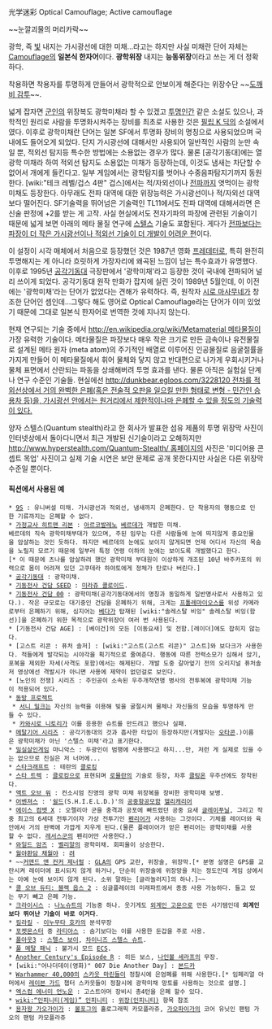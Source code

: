 光学迷彩
Optical Camouflage; Active camouflage

~~눈깔괴물의 머리카락~~

광학, 즉 [[빛]] 내지는 가시광선에 대한 미채...라고는 하지만 사실 미채란 단어 자체는 [[위장|Camouflage]]의 '''일본식 한자어'''이다. '''광학위장''' 내지는 '''능동위장'''이라고 쓰는 게 더 정확하다.

착용하면 착용자를 투명하게 만들어서 광학적으로 안보이게 해준다는 위장수단 ~~[[도깨비 감투]]~~. 

넓게 잡자면 [[군인]]의 위장복도 광학미채라 할 수 있겠고 [[투명인간]] 같은 소설도 있으나, 과학적인 원리로 사람을 투명화시켜주는 장비를 최초로 사용한 것은 [[필립 K 딕]]의 소설에서였다. 이후로 광학미채란 단어는 일본 SF에서 투명화 장비의 명칭으로 사용되었으며 국내에도 들어오게 되었다. 단지 가시광선에 대해서만 사용되어 일반적인 사람의 눈만 속일 뿐, 적외선 탐지등 특수한 방법에는 소용없는 경우가 많다. 물론 [공각기동대]에는 열광학 미채라 하여 적외선 탐지도 소용없는 미채가 등장하는데, 이것도 냄새는 차단할 수 없어서 개에게 들킨다고. 일부 게임에서는 광학탐지를 벗어나 수중음파탐지기까지 동원한다. [wiki:"테크 레벨/겁스 4판" 겁스]에서는 적/자외선이나 [[전파]]까지 엿먹이는 광학미채도 등장한다. 아무래도 전파 대역에 대한 위장능력은 가시광선이나 적/자외선 대역보다 떨어진다. SF기술력을 뛰어넘은 기술력인 TL11에서도 전파 대역에 대해서라면 은신술 판정에 +2를 받는 게 고작. 사실 현실에서도 전자기파의 파장에 관련된 기술이기 때문에 넓게 보면 아래의 메타 물질 연구에 [[스텔스]] 기술도 포함된다. 게다가 [http://news.naver.com/main/read.nhn?mode=LSD&mid=sec&sid1=105&oid=030&aid=0002248642 전파보다는 파장이 더 작은 가시광선이나 적외선 기술이 더 개발이 어려운 편]이다.

이 설정이 시각 매체에서 처음으로 등장했던 것은 1987년 영화 [[프레데터]]로, 특히 완전히 투명해지는 게 아니라 흐릿하게 가장자리에 왜곡된 느낌이 남는 특수효과가 유명했다. 이후로 1995년 [[공각기동대]] 극장판에서 '광학미채'라고 등장한 것이 국내에 전파되어 널리 쓰이게 되었다. 공각기동대 원작 만화가 잡지에 실린 것이 1989년 5월인데, 이 이전에는 '광학미채'라는 단어가 없었다는 견해가 유력하다. 즉, 원작자 [[시로 마사무네]]가 창조한 단어인 셈인데...그렇다 해도 영어로 Optical Camouflage라는 단어가 이미 있었기 때문에 그대로 일본식 한자어로 번역한 것에 지나지 않는다.

현재 연구되는 기술 중에서 [[http://en.wikipedia.org/wiki/Metamaterial 메타물질]]이 가장 유력한 기술이다. 메타물질은 파장보다 매우 작은 크기로 만든 금속이나 유전물질로 설계된 메타 원자 (meta atom)의 주기적인 배열로 이루어진 인공물질로 음굴절률을 가지게 만들어 이 메타물질에서 휘어 물체와 닿지 않고 반대편으로 나가게 우회시키거나 물체 표면에서 산란되는 파동을 상쇄해버려 투명 효과를 낸다. 물론 아직은 실험실 단계나 연구 수준인 기술들. 현실에선 [[http://dunkbear.egloos.com/3228120  전차를 적외선상에서 거의 완벽한 은폐(혹은 전술적 오판을 일으킬 만한 형태로 변형 - 민간인 승용차 등)을, 가시광선 안에서는 원거리에서 제한적이나마 은폐할 수 있을 정도의 기술력이 있다.]] 

양자 스텔스(Quantum stealth)라고 한 회사가 발표한 섬유 제품의 투명 위장막 사진이 인터넷상에서 돌아다니면서 최근 개발된 신기술이라고 오해하지만 [[http://www.hyperstealth.com/Quantum-Stealth/ 홈페이지]]의 사진은 '미디어용 콘셉트 목업' 사진이고 실제 기술 시연은 보안 문제로 공개 못한다지만 사실은 다른 위장막 수준일 뿐이다.

==== 픽션에서 사용된 예 ====
 * [[9S]] : 유니버설 미채. 가시광선과 적외선, 냄새까지 은폐한다. 단 착용자의 행동으로 인한 기류까지는 은폐할 수 없다.
 * [[가정교사 히트맨 리본]] : [[아르코발레노]] [[베르데]]가 개발한 미채.
 베르데의 직속 광학미채부대가 있으며, 주된 임무는 다른 사람들에 눈에 띄지않게 중요인물을 암살하는 것인 듯하다. 하지만 베르데의 눈에도 보이지 않게되면 언제 어디서 자신의 목숨을 노릴지 모르기 때문에 일부러 특정 연령 이하의 눈에는 보이도록 개발했다고 한다.[* 이 때문에 츠나를 암살하려 했던 광학미채 부대원이 이상하게 개조된 10년 바주카포의 위력으로 몸이 어려져 있던 고쿠데라 하야토에게 정체가 탄로나 버린다.]
 * [[공각기동대]] : 광학미채.
 * [[기동전사 건담 SEED]] : [[미라쥬 콜로이드]].
 * [[기동전사 건담 00]] : 광학미채(공각기동대에서의 명칭과 동일하게 일반명사로서 사용하고 있다.). 작은 규모로는 대기중인 건담을 은폐하기 위해, 크게는 [[프톨레마이오스]]를 위성 카메라로부터 은폐하기 위해, 심지어는 [[베다]]가 탑재된 [wiki:"솔레스탈 비잉" 솔레스탈 비잉(함선)]을 은폐하기 위한 목적으로 광학위장이 여러 번 사용된다.
 * [기동전사 건담 AGE] : [베이건]의 모든 [이동요새] 및 전함.[레이더]에도 잡히지 않는다. 
 * [고스트 리콘 : 퓨처 솔저] : [wiki:"고스트(고스트 리콘)" 고스트]와 보다크가 사용한다. 적들에게 발각되는 시야각을 획기적으로 줄여준다. 행동에 따른 전력소모가 심해서 앉기,포복을 제외한 자세(사격도 포함)에서는 해제된다. 개발 도중 갈아엎기 전의 오리지널 퓨처솔저 영상에선 격발시가 아니면 사용에 제약이 없던걸로 보인다.
 * [노인의 전쟁] 시리즈 : 주인공이 소속된 우주개척연맹 병사의 전투복에 광학미채 기능이 적용되어 있다.
 * [[동방 프로젝트]]
  * [[서니 밀크]]는 자신의 능력을 이용해 빛을 굴절시켜 물체나 자신들의 모습을 투명하게 만들 수 있다.
  * [[카와시로 니토리]]가 이를 응용한 슈트를 만드려고 했으나 실패.
 * [[메탈기어 시리즈]] : 공각기동대의 것과 흡사한 타입이 등장하지만(개발자는 [[오타콘]].)이름은 광학미채가 아닌 '스텔스 미채'라고 표기한다.
 * [[밀실살인게임]] 마니악스 : 두광인이 범행에 사용했다고 하지...만, 저런 게 실제로 있을 수는 없으므로 진실은 저 너머에...
 * [[스타크래프트]] : 테란의 [[클로킹]]
 * [[스타 트렉]] : [[클로킹]]으로 표현되며 [[로뮬란]]의 기술로 등장, 차후 [[클링온]] 우주선에도 장착된다. 
 * [[액트 오브 워]] : 컨소시엄 진영의 광학 미채 위장복을 장비한 광학미채 보병.
 * [[어벤져스]] : '[[쉴드]](S.H.I.E.L.D.)'의 [[공중항공모함]] [[헬리캐리어]]
 * [[에이스 컴뱃 X]] : 오렐리아 군을 충격과 공포에 빠트렸던 공중 요새 [[글레이푸닐]], 그리고 작중 최고의 6세대 전투기이자 가상 전투기인 [[펜리어]]가 사용하는 그것이다. 기체를 레이더와 육안에서 거의 완벽에 가깝게 지우게 된다.(물론 플레이어가 얻은 펜리어는 광학미채를 사용할 수 없다. [[레서스]]군의 펜리어만 사용한다.)
 * [[와일드 암즈]] : [[벨리알]]의 광학미채. 회피율이 상승한다.
 * [[월야환담 채월야]] : [[려]]
 * ~~[[커맨드 앤 컨커 제너럴]] : [[GLA]]의 GPS 교란, 위장술, 위장막.[* 분명 설명은 GPS를 교란시켜 레이더에 표시되지 않게 하거나, 단순히 위장술에 위장망을 치는 정도인데 게임 상에서는 아예 눈에 보이지 않게 된다. 소위 말하는 [글라놀러지]의 하나.]~~
 * [[콜 오브 듀티: 블랙 옵스 2]] : 싱글플레이의 미래파트에서 종종 사용 가능하다. 들고 있는 무기 빼고 은폐 가능.
 * [[크라이시스]] : [[나노슈트]]의 기능중 하나. 웃기게도 [[외계인 고문]]으로 만든 사기템인데 '''외계인보다 뛰어난 기술이 바로 이거다'''.
 * [[킬라킬]] - [[이누무타 호카]]의 분석무장
 * [[포켓몬스터]] 중 [[라티아스]] : 숨기보다는 이를 사용한 둔갑을 주로 사용.
 * [[폴아웃3]] : [[스텔스 보이]], [[차이니즈 스텔스 슈트]].
 * [[풀 메탈 패닉]] : 불가시 모드 [[ECS]].
 * [[Another Century's Episode R]] : 히든 보스, [[나인볼 세라프]]의 무장.
 * [wiki:"어나더데이(영화)" 007 Die Another Day] : [[본드카]]
 * [[Warhammer 40,000]]의 [[스카웃 마린]]들이 정찰시에 은엄폐를 위해 사용한다.[* 임페리얼 아머에서 [[레이븐 가드]] 챕터 스카웃들이 정찰시에 광학미채 망토를 사용하는 것으로 설명.]
 * [[엑스컴 에너미 언노운]] : 고스트아머 장비시 총4턴을 은폐 할수 있다.
 * [[wiki:“인피니티(게임)” 인피니티]] : [[위장(인피니티)]] 항목 참조
 * [[용자왕 가오가이가]] : [[볼포그]]의 홀로그래픽 카모플라쥬, [[가오파이가]]의 코어 유닛인 팬텀 가오의 팬텀 카모플라쥬
